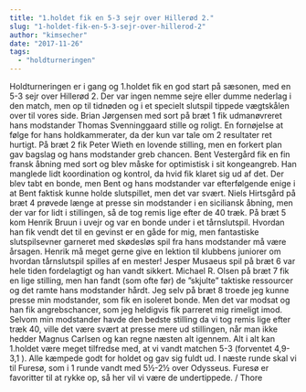 ```yaml
---
title: "1.holdet fik en 5-3 sejr over Hillerød 2."
slug: "1-holdet-fik-en-5-3-sejr-over-hillerod-2"
author: "kimsecher"
date: "2017-11-26"
tags: 
  - "holdturneringen"
---
```


Holdturneringen er i gang og 1.holdet fik en god start på sæsonen, med en 5-3 sejr over Hillerød 2. Der var ingen nemme sejre eller dumme nederlag i den match, men op til tidnøden og i et specielt slutspil tippede vægtskålen over til vores side. Brian Jørgensen med sort på bræt 1 fik udmanøvreret hans modstander Thomas Svenninggaard stille og roligt. En fornøjelse at følge for hans holdkammerater, da der kun var tale om 2 resultater ret hurtigt. På bræt 2 fik Peter Wieth en lovende stilling, men en forkert plan gav bagslag og hans modstander greb chancen. Bent Vestergård fik en fin fransk åbning med sort og blev måske for optimistisk i sit kongeangreb. Han manglede lidt koordination og kontrol, da hvid fik klaret sig ud af det. Der blev tabt en bonde, men Bent og hans modstander var efterfølgende enige i at Bent faktisk kunne holde slutspillet, men det var svært. Niels Hirtsgård på bræt 4 prøvede længe at presse sin modstander i en siciliansk åbning, men der var for lidt i stillingen, så de tog remis lige efter de 40 træk. På bræt 5 kom Henrik Bruun i uvejr og var en bonde under i et tårnslutspil. Hvordan han fik vendt det til en gevinst er en gåde for mig, men fantastiske slutspilsevner garneret med skødesløs spil fra hans modstander må være årsagen. Henrik må meget gerne give en lektion til klubbens juniorer om hvordan tårnslutspil spilles af en mester! Jesper Musaeus spil på bræt 6 var hele tiden fordelagtigt og han vandt sikkert. Michael R. Olsen på bræt 7 fik en lige stilling, men han fandt (som ofte før) de ”skjulte” taktiske ressourcer og det ramte hans modstander hårdt. Jeg selv på bræt 8 troede jeg kunne presse min modstander, som fik en isoleret bonde. Men det var modsat og han fik angrebschancer, som jeg heldigvis fik parreret mig rimeligt imod. Selvom min modstander havde den bedste stilling da vi tog remis lige efter træk 40, ville det være svært at presse mere ud stillingen, når man ikke hedder Magnus Carlsen og kan regne næsten alt igennem. Alt i alt kan 1.holdet være meget tilfredse med, at vi vandt matchen 5-3 (forventet 4,9-3,1 ). Alle kæmpede godt for holdet og gav sig fuldt ud. I næste runde skal vi til Furesø, som i 1 runde vandt med 5½-2½ over Odysseus. Furesø er favoritter til at rykke op, så her vil vi være de undertippede. / Thore
